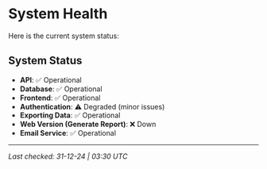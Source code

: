 # System Health

Here is the current system status:

## System Status

- **API**: ✅ Operational
- **Database**: ✅ Operational
- **Frontend**: ✅ Operational
- **Authentication**: ⚠️ Degraded (minor issues)
- **Exporting Data**: ✅ Operational
- **Web Version (Generate Report)**: ❌ Down
- **Email Service**: ✅ Operational

---

*Last checked: 31-12-24 | 03:30 UTC*
